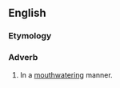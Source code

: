 ==English==

===Etymology===
{{suffix|mouthwatering|ly}}

===Adverb===
{{en-adv}}

# In a [[mouthwatering]] manner.